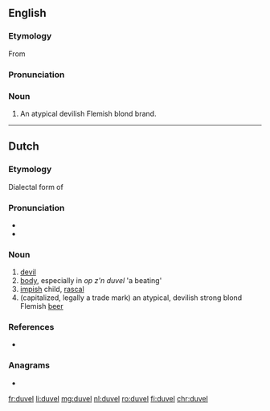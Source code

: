 ==English==

===Etymology===
From {{etyl|nl|en}} {{m|nl|duvel||devil}}

===Pronunciation===
{{rfap|lang=en}}

===Noun===
{{en-noun}}

# An atypical devilish Flemish blond {{l|en|beer}} brand.

----

==Dutch==

===Etymology===
Dialectal form of {{m|nl|duivel}}

===Pronunciation===
* {{audio|Nl-duvel.ogg|Audio|lang=nl}}
* {{hyphenation|du|vel|lang=nl}}

===Noun===
{{nl-noun|m|-s|duveltje}}

# [[devil]]
# [[body]], especially in ''op z'n duvel'' 'a beating'
# [[impish]] child, [[rascal]]
# (capitalized, legally a trade mark) an atypical, devilish strong blond Flemish [[beer]]

===References===
* {{R:Koenen}}

===Anagrams===
* {{l|nl|vulde}}

[[fr:duvel]]
[[li:duvel]]
[[mg:duvel]]
[[nl:duvel]]
[[ro:duvel]]
[[fi:duvel]]
[[chr:duvel]]